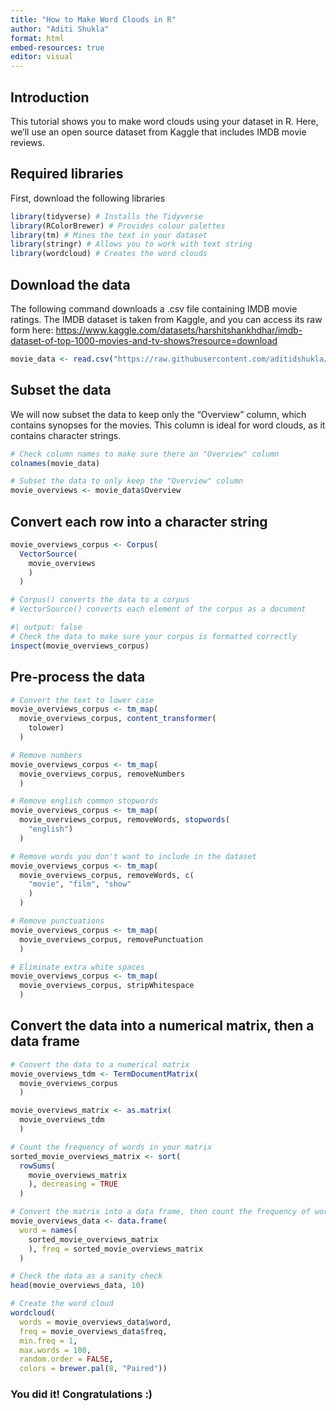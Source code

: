 ```yaml
---
title: "How to Make Word Clouds in R"
author: "Aditi Shukla"
format: html
embed-resources: true
editor: visual
---
```


## Introduction

This tutorial shows you to make word clouds using your dataset in R. Here, we'll use an open source dataset from Kaggle that includes IMDB movie reviews.

## Required libraries

First, download the following libraries

```r
library(tidyverse) # Installs the Tidyverse
library(RColorBrewer) # Provides colour palettes
library(tm) # Mines the text in your dataset
library(stringr) # Allows you to work with text string
library(wordcloud) # Creates the word clouds
```

## Download the data

The following command downloads a .csv file containing IMDB movie ratings. The IMDB dataset is taken from Kaggle, and you can access its raw form here: <https://www.kaggle.com/datasets/harshitshankhdhar/imdb-dataset-of-top-1000-movies-and-tv-shows?resource=download>

```r
movie_data <- read.csv("https://raw.githubusercontent.com/aditidshukla/worldcloud_imdb_data/refs/heads/main/imdb_top_1000.csv")
```

## Subset the data

We will now subset the data to keep only the "Overview" column, which contains synopses for the movies. This column is ideal for word clouds, as it contains character strings.

```r
# Check column names to make sure there an "Overview" column
colnames(movie_data) 

# Subset the data to only keep the "Overview" column
movie_overviews <- movie_data$Overview 
```

## Convert each row into a character string

```r
movie_overviews_corpus <- Corpus(
  VectorSource(
    movie_overviews
    )
  )

# Corpus() converts the data to a corpus
# VectorSource() converts each element of the corpus as a document
```

```r
#| output: false
# Check the data to make sure your corpus is formatted correctly
inspect(movie_overviews_corpus)
```

## Pre-process the data

```r
# Convert the text to lower case
movie_overviews_corpus <- tm_map(
  movie_overviews_corpus, content_transformer(
    tolower)
  )

# Remove numbers
movie_overviews_corpus <- tm_map(
  movie_overviews_corpus, removeNumbers
  )

# Remove english common stopwords
movie_overviews_corpus <- tm_map(
  movie_overviews_corpus, removeWords, stopwords(
    "english")
  )

# Remove words you don't want to include in the dataset
movie_overviews_corpus <- tm_map(
  movie_overviews_corpus, removeWords, c(
    "movie", "film", "show"
    )
  ) 

# Remove punctuations
movie_overviews_corpus <- tm_map(
  movie_overviews_corpus, removePunctuation
  )

# Eliminate extra white spaces
movie_overviews_corpus <- tm_map(
  movie_overviews_corpus, stripWhitespace
  )
```

## Convert the data into a numerical matrix, then a data frame

```r
# Convert the data to a numerical matrix
movie_overviews_tdm <- TermDocumentMatrix(
  movie_overviews_corpus
  )

movie_overviews_matrix <- as.matrix(
  movie_overviews_tdm
  )

# Count the frequency of words in your matrix 
sorted_movie_overviews_matrix <- sort(
  rowSums(
    movie_overviews_matrix
    ), decreasing = TRUE
  )

# Convert the matrix into a data frame, then count the frequency of words
movie_overviews_data <- data.frame(
  word = names(
    sorted_movie_overviews_matrix
    ), freq = sorted_movie_overviews_matrix
  )

# Check the data as a sanity check
head(movie_overviews_data, 10)

# Create the word cloud
wordcloud(
  words = movie_overviews_data$word, 
  freq = movie_overviews_data$freq, 
  min.freq = 1,
  max.words = 100, 
  random.order = FALSE, 
  colors = brewer.pal(8, "Paired"))
```

### You did it! Congratulations :)
